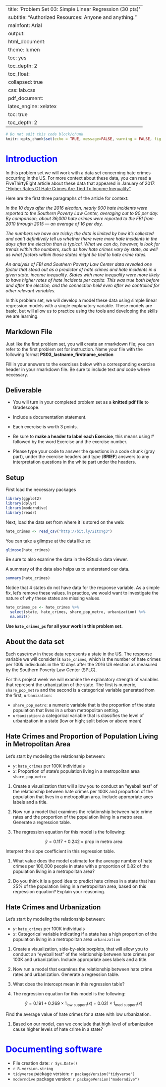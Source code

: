 
---
title: 'Problem Set 03: Simple Linear Regression (30 pts)'
subtitle: "Authorized Resources: Anyone and anything." 
mainfont: Arial
output:
  html_document:
    theme: lumen
    toc: yes
    toc_depth: 2
    toc_float:
      collapsed: true
    css: lab.css
  pdf_document:
    latex_engine: xelatex
    toc: true
    toc_depth: 2
---

```r
# Do not edit this code block/chunk
knitr::opts_chunk$set(echo = TRUE, message=FALSE, warning = FALSE, fig.width = 16/2, fig.height = 9/2)
```

# Introduction

In this problem set we will work with a data set concerning hate crimes occurring in the US. For more context about these data, you can read a FiveThirtyEight article about these data that appeared in January of 2017: ["Higher Rates Of Hate Crimes Are Tied To Income
Inequality"](https://fivethirtyeight.com/features/higher-rates-of-hate-crimes-are-tied-to-income-inequality/)

Here are the first three paragraphs of the article for context:

*In the 10 days after the 2016 election, nearly 900 hate incidents were reported to the Southern Poverty Law Center, averaging out to 90 per day. By comparison, about 36,000 hate crimes were reported to the FBI from 2010 through 2015 — an average of 16 per day.*

*The numbers we have are tricky; the data is limited by how it’s collected and can’t definitively tell us whether there were more hate incidents in the days after the election than is typical. What we can do, however, is look for trends within the numbers, such as how hate crimes vary by state, as well as what factors within those states might be tied to hate crime rates.*

*An analysis of FBI and Southern Poverty Law Center data revealed one factor that stood out as a predictor of hate crimes and hate incidents in a given state: income inequality. States with more inequality were more likely to have higher rates of hate incidents per capita. This was true both before and after the election, and the connection held even after we controlled for other relevant variables.*

In this problem set, we will develop a model these data using simple linear regression models with a single explanatory variable. These models are basic, but will allow us to practice using the tools and developing the skills we are learning. 


## Markdown File

Just like the first problem set, you will create an rmarkdown file; you can refer to the first problem set for instruction. Name your file with the following format **PS03_lastname_firstname_section**

Fill in your answers to the exercises below with a corresponding exercise header in your rmarkdown file. Be sure to include text *and* code where necessary.

## Deliverable 

* You will turn in your completed problem set as a **knitted pdf file** to Gradescope. 

* Include a documentation statement.  

* Each exercise is worth 3 points. 

* Be sure to **make a header to label each Exercise**, this means using # followed by the word Exercise and the exercise number. 

* Please type your code to answer the questions in a code chunk (gray part), under the exercise headers and type (**BRIEF**) answers to any interpretation questions in the white part under the headers. 

## Setup

First load the necessary packages 

```r
library(ggplot2)
library(dplyr)
library(moderndive)
library(readr)
```

Next, load the data set from where it is stored on the web: 

```r
hate_crimes <- read_csv("http://bit.ly/2ItxYg3")
```

You can take a glimpse at the data like so: 

```r
glimpse(hate_crimes)
```

Be sure to also examine the data in the RStudio data viewer.

A summary of the data also helps us to understand our data.

```r
summary(hate_crimes)
```

Notice that 4 states do not have data for the response variable. As a simple fix, let's remove these values. In practice, we would want to investigate the nature of why these states are missing values.

```r
hate_crimes_ps <- hate_crimes %>%
  select(state, hate_crimes, share_pop_metro, urbanization) %>%
  na.omit()
```

**Use `hate_crimes_ps` for all your work in this problem set.**

## About the data set
Each case/row in these data represents a state in the US. The response variable we will consider is `hate_crimes`, which is the number of hate crimes per 100k individuals in the 10 days after the 2016 US election as measured by the Southern Poverty Law Center (SPLC). 

For this project week we will examine the explanatory strength of variables that represent the urbanization of the state. The first is numeric, `share_pop_metro` and the second is a categorical variable generated from the first, `urbanization`: 

* `share_pop_metro`: a numeric variable that is the proportion of the state population that lives in a urban metropolitan setting. 
* `urbanization`: a categorical variable that is classifies the level of urbanization in a state (low or high; split below or above mean)


## Hate Crimes and Proportion of Population Living in Metropolitan Area

Let's start by modeling the relationship between:

* $y$: `hate_crimes` per 100K individuals 
* $x$: Proportion of state's population living in a metropolitan area `share_pop_metro`

1. Create a visualization that will allow you to conduct an "eyeball test" of the relationship between hate crimes per 100K and proportion of the population that lives in a metropolitan area. Include appropriate axes labels and a title. 

1. Now run a model that examines the relationship between hate crime rates and the proportion of the population living in a metro area. Generate a regression table.



1. The regression equation for this model is the following:


$$
\widehat{y} = 0.117 + 0.242 \times \mbox{prop in metro area} 
$$

Interpret the slope coefficient in this regression table.


1. What value does the model estimate for the average number of hate crimes per 100,000 people in state with a proportion of 0.82 of the population living in a metropolitan area?


1. Do you think it is a good idea to predict hate crimes in a state that has 25% of the population living in a metropolitan area, based on this regression equation? Explain your reasoning. 


## Hate Crimes and Urbanization

Let's start by modeling the relationship between:

* $y$: `hate_crimes` per 100K individuals 
* $x$: Categorical variable indicating if a state has a high proportion of the population living in a metropolitan area `urbanization`



1. Create a visualization, side-by-side boxplots, that will allow you to conduct an "eyeball test" of the relationship between hate crimes per 100K and urbanization. Include appropriate axes labels and a title. 


1. Now run a model that examines the relationship between hate crime rates and urbanization. Generate a regression table.

1. What does the intercept mean in this regression table?


1. The regression equation for this model is the following:


$$
\widehat{y} = 0.191 + 0.269 \times 1_{\mbox{low support}}(x) + 0.031 \times 1_{\mbox{med support}}(x)
$$

Find the average value of hate crimes for a state with low urbanization.

1. Based on our model, can we conclude that high level of urbanization cause higher levels of hate crime in a state?


# Documenting software 

  * File creation date: `r Sys.Date()`
  * `r R.version.string`
  * `tidyverse` package version: `r packageVersion("tidyverse")`
  * `moderndive` package version: `r packageVersion("moderndive")`


[//]: (students- please do not delete anything below this line!) 

<style type="text/css">
h1 { /* Header 1 */
  color: Blue;
}}
</style>


